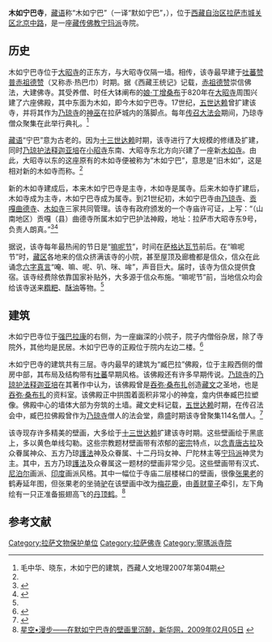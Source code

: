 {{Infobox Tibetan Buddhist monastery
|name = 木如宁巴寺
|image = 
|alt = 
|caption = 
|t=རྨེ་རུ་སྙིང་པ
|w=rme ru snying pa
|to = 
|ipa={{IPA|}}
|z=
|thdl=
|e=
|tc=木如寧巴寺
|s=木如宁巴寺
|p=
|m=
|k=
|pushpin_map = 
|latd =  | latm =  | lats =  | latNS = 
|longd=  | longm= | longs =| longEW = 
|iso_region = 
|map_caption = 
|mapsize = 
|location_country = 中国
|location = {{CHN}}[[西藏自治区|西藏自治区]][[拉萨市|拉萨市]][[城关区_(拉萨市)|城关区]]
|coordinates_display =
|founded_by = [[娘·丁增桑布|娘·丁增桑布]]
|date_founded =815年－836年
|date_renovated =
|sect = [[宁玛派|宁玛派]]
|mather =
|children =
|dedicated_to = 
|head_lama = 
|head_mgh =
|no._of_monks = 
|architecture = 
|festivals =
|footnotes = 
}}
{{文物保护单位
| 级别 = 省级
| 省区市 = 西藏自治区
| 图片 = 
| 名称 = 默如宁巴寺
| 编号 = 4-14
| 分类 = 古建筑
| 时代 = 唐
| 所在 = [[拉萨市|拉萨市]][[城关区_(拉萨市)|城关区]][[北京中路|北京中路]]
| 登录 = 2007年5月22日
}}

'''木如宁巴寺'''，[[藏语|藏语]]称“木如宁巴”（一译“默如宁巴”，{{bo|z=རྨེ་རུ་སྙིང་པ|w=rme ru snying pa}}），位于[[西藏自治区|西藏自治区]][[拉萨市|拉萨市]][[城关区_(拉萨市)|城关区]][[北京中路|北京中路]]，是一座[[藏传佛教|藏传佛教]][[宁玛派|宁玛派]]寺院。

==历史==
木如宁巴寺位于[[大昭寺|大昭寺]]的正东方，与大昭寺仅隔一墙。相传，该寺最早建于[[吐蕃|吐蕃]][[赞普|赞普]][[赤祖德赞|赤祖德赞]]（又称赤·热巴巾）时期。据《西藏王统记》记载，[[赤祖德赞|赤祖德赞]]崇信佛法，大建佛寺。其受养僧、时任大钵阐布的[[娘·丁增桑布|娘·丁增桑布]]于820年在[[大昭寺|大昭寺]]周围兴建了六座佛殿，其中东面为木如，即今木如宁巴寺。17世纪，[[五世达赖|五世达赖]]曾扩建该寺，并将其作为[[乃琼寺|乃琼寺]]的[[乃琼护法|神巫]]在拉萨城内的落脚点。每年[[传召大法会|传召大法会]]期间，乃琼寺僧众聚集在此举行典礼。<ref name=mao>毛中华、晓东，木如宁巴的建筑，西藏人文地理2007年第04期</ref>

[[藏语|藏语]]“宁巴”意为古老的。因为[[十三世达赖|十三世达赖]]时期，该寺进行了大规模的修缮及扩建，同时[[乃琼护法|乃琼护法]][[释迦亚培|释迦亚培]]在[[小昭寺|小昭寺]]东南、大昭寺东北方向兴建了一座新[[木如寺|木如寺]]。由此，大昭寺以东的这座原有的木如寺便被称为“木如宁巴”，意思是“旧木如”，这是相对新的木如寺而称。<ref name=mao/>

新的木如寺建成后，本来木如宁巴寺是主寺，木如寺是属寺。后来木如寺扩建后，木如寺成为主寺，木如宁巴寺成为属寺。到21世纪初，木如宁巴寺由[[乃琼寺|乃琼寺]]、[[贡嘎曲德寺|贡嘎曲德寺]]、[[木如寺|木如寺]]三家共同管理。该寺有政府颁发的一个寺庙许可证，上写：“（山南地区）贡嘎（县）曲德寺所属木如宁巴护法神殿，地址：拉萨市大昭寺东9号，负责人朗真。”<ref>{{Cite web |url=http://xz.people.com.cn/GB/139192/10006192.html |title=木如寺：世俗中升起的袅袅桑烟，人民网，2009年09月07日 |accessdate=2013年8月8日 |archive-date=2016年3月4日 |archive-url=https://web.archive.org/web/20160304085628/http://xz.people.com.cn/GB/139192/10006192.html |dead-url=no }}</ref><ref>{{Cite web |url=http://www.foyuan.net/article-310265-1.html |title=小昭寺：面朝东方的历史“说明书”，佛缘网站，2011-4-13 |access-date=2013-08-08 |archive-date=2019-06-12 |archive-url=https://web.archive.org/web/20190612032512/http://www.foyuan.net/article-310265-1.html |dead-url=no }}</ref>

据说，该寺每年最热闹的节日是“[[嘛呢节|嘛呢节]]”，时间在[[萨格达瓦节|萨格达瓦节]]前后。在“嘛呢节”时，[[藏区|藏区]]各地来的信众挤满该寺的小院，甚至屋顶及廊檐都是信众，信众在此诵念[[六字真言|六字真言]]“唵、嘛、呢、叭、咪、哞”，声音巨大。届时，该寺为信众提供食宿。该寺经费除依靠国家补贴外，大多源于信众布施。“嘛呢节”前，当地信众均会给该寺送来[[糌粑|糌粑]]、[[酥油|酥油]]等物。<ref name=shiqi/>

==建筑==
木如宁巴寺位于[[强巴拉康|强巴拉康]]的右侧，为一座幽深的小院子，院子内僧俗杂居，除了寺院外，其他均是民居。木如宁巴寺的正殿位于院内左边二楼。<ref name=shiqi>{{Cite web |url=http://xz.people.com.cn/GB/147280/153596/9242231.html |title=拉萨净土17站，人民网，2009年05月05日 |access-date=2013年8月8日 |archive-url=https://web.archive.org/web/20160304114502/http://xz.people.com.cn/GB/147280/153596/9242231.html |archive-date=2016年3月4日 |dead-url=yes }}</ref>

木如宁巴寺的建筑共有三层。寺内最早的建筑为“臧巴拉”佛殿，位于主殿西侧的僧房中部，其布局及结构带有[[吐蕃|吐蕃]]早期风格。该佛殿还有许多早期传说。[[乃琼寺|乃琼寺]]的[[乃琼护法|乃琼护法]][[释迦亚培|释迦亚培]]在其著作中认为，该佛殿曾是[[吞弥·桑布扎|吞弥·桑布扎]]创造[[藏文|藏文]]之圣地，也是[[吞弥·桑布扎|吞弥·桑布扎]]的资料室。该佛殿正中拱围着面积非常小的神龛，龛内供奉臧巴拉塑像。佛殿中心的墙体大部为夯筑的土墙。藏文史料记载，[[五世达赖|五世达赖]]时期，在传召法会中，臧巴拉佛殿曾作为[[乃琼寺|乃琼寺]]僧人的法会堂，鼎盛时期该寺曾聚集114名僧人。<ref name=ningjing>{{Cite web |url=http://www.tibet.cn/holiday/xhwl/xgwz/201109/t20110910_1133167.htm |title=宁静的木如宁巴寺，中国西藏网，2011-09-11 |accessdate=2013-08-08 |archive-date=2016-03-04 |archive-url=https://web.archive.org/web/20160304120447/http://www.tibet.cn/holiday/xhwl/xgwz/201109/t20110910_1133167.htm |dead-url=no }}</ref>

该寺现存许多精美的壁画，大多绘于[[十三世达赖|十三世达赖]]扩建该寺时期。这些壁画绘于黑底上，多以黄色单线勾勒。这些宗教题材壁画带有浓郁的[[密宗|密宗]]特点，以[[念青唐古拉山|念青唐古拉]]及众眷属神众、五方乃琼[[護法神|護法]]神及众眷属、十二丹玛女神、尸陀林主等[[宁玛派|宁玛派]]神灵为主。其中，五方乃琼[[護法神|護法]]及众眷属这一题材的壁画非常少见。这些壁画带有汉式、[[尼泊尔|尼泊尔]]画派、[[印度|印度]]画派风格。其中一幅位于寺庙二层楼梯口的壁画，很像[[张果老|张果老]]的鹤寿延年图，但张果老的坐骑[[驴|驴]]在该壁画中改为[[梅花鹿|梅花鹿]]，由[[善财童子|善财童子]]牵引，左下角绘有一只正准备振翅高飞的[[丹顶鹤|丹顶鹤]]。<ref>[http://tibet.news.cn/gdbb/2009-02/05/content_15610343.htm 星空•漫步——在默如宁巴寺的壁画里沉醉，新华网，2009年02月05日] {{webarchive|url=https://web.archive.org/web/20090215113900/http://tibet.news.cn/gdbb/2009-02/05/content_15610343.htm |date=2009年2月15日 }}</ref>

==参考文献==
{{reflist}}

{{拉萨地标}}
[[Category:拉萨文物保护单位|Category:拉萨文物保护单位]]
[[Category:拉萨佛寺|Category:拉萨佛寺]]
[[Category:寧瑪派寺院|Category:寧瑪派寺院]]